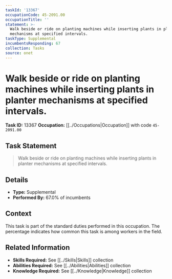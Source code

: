 ```yaml
---
taskId: '13367'
occupationCode: 45-2091.00
occupationTitle: ''
statement: >-
  Walk beside or ride on planting machines while inserting plants in planter
  mechanisms at specified intervals.
taskType: Supplemental
incumbentsResponding: 67
collection: Tasks
source: onet
---
```

# Walk beside or ride on planting machines while inserting plants in planter mechanisms at specified intervals.

**Task ID:** 13367
**Occupation:** [[../Occupations|Occupation]] with code `45-2091.00`

## Task Statement

> Walk beside or ride on planting machines while inserting plants in planter mechanisms at specified intervals.

## Details

- **Type:** Supplemental
- **Performed By:** 67.0% of incumbents

## Context

This task is part of the standard duties performed in this occupation. The percentage indicates how common this task is among workers in the field.

## Related Information

- **Skills Required:** See [[../Skills|Skills]] collection
- **Abilities Required:** See [[../Abilities|Abilities]] collection
- **Knowledge Required:** See [[../Knowledge|Knowledge]] collection
